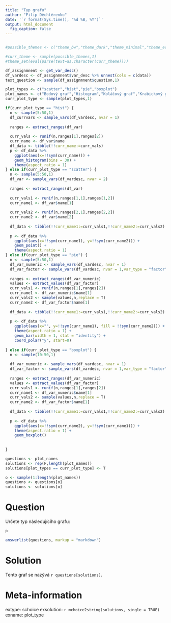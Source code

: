 ```yaml
---
title: "Typ grafu"
author: "Filip Děchtěrenko"
date: '`r format(Sys.time(), "%d %B, %Y")`'
output: html_document
  fig_caption: false
---
```


```r

```

```r
#possible_themes <- c("theme_bw","theme_dark","theme_minimal","theme_economist")

#curr_theme <- sample(possible_themes,1)
#theme_set(eval(parse(text=as.character(curr_theme))))

df_assignmnent <- get_var_desc()
df_vardesc <- df_assignmnent$var_desc %>% unnest(cols = c(data))
text_question <- sample(df_assignmnent$question,1)

plot_types <- c("scatter","hist","pie","boxplot")
plot_names <- c("Bodový graf","Histogram","Koláčový graf","Krabickový graf")
curr_plot_type <- sample(plot_types,1)

if(curr_plot_type == "hist") {
  n <- sample(5:50,1)
  df_currvars <- sample_vars(df_vardesc, nvar = 1)
  
  ranges <- extract_ranges(df_var)
  
  curr_vals <- runif(n,ranges[1],ranges[2]) 
  curr_name <- df_var$name
  df_data <- tibble(!!curr_name:=curr_vals)
  p <- df_data %>% 
    ggplot(aes(x=!!sym(curr_name))) +
    geom_histogram(bins = 30) + 
    theme(aspect.ratio = 1)
} else if(curr_plot_type == "scatter") {
  n <- sample(5:50,1)
  df_var <- sample_vars(df_vardesc, nvar = 2)
  
  ranges <- extract_ranges(df_var)
  
  curr_vals1 <- runif(n,ranges[1,1],ranges[1,2]) 
  curr_name1 <- df_var$name[1]
  
  curr_vals2 <- runif(n,ranges[2,1],ranges[2,2]) 
  curr_name2 <- df_var$name[2]
  
  df_data <- tibble(!!curr_name1:=curr_vals1,!!curr_name2:=curr_vals2)
  
  p <- df_data %>% 
    ggplot(aes(x=!!sym(curr_name1), y=!!sym(curr_name2))) +
    geom_point() + 
    theme(aspect.ratio = 1)
} else if(curr_plot_type == "pie") {
  n <- sample(5:50,1)
  df_var_numeric <- sample_vars(df_vardesc, nvar = 1)
  df_var_factor <- sample_vars(df_vardesc, nvar = 1,var_type = "factor")
  
  ranges <- extract_ranges(df_var_numeric)
  values <- extract_values(df_var_factor)
  curr_vals1 <- runif(n,ranges[1],ranges[2]) 
  curr_name1 <- df_var_numeric$name[1]
  curr_vals2 <- sample(values,n,replace = T) 
  curr_name2 <- df_var_factor$name[1]
  
  df_data <- tibble(!!curr_name1:=curr_vals1,!!curr_name2:=curr_vals2)
  
  p <- df_data %>% 
    ggplot(aes(x="", y=!!sym(curr_name1), fill = !!sym(curr_name2))) +
    theme(aspect.ratio = 1) +
    geom_bar(width = 1, stat = "identity") +
    coord_polar("y", start=0) 
  
} else if(curr_plot_type == "boxplot") {
  n <- sample(10:50,1)
  
  df_var_numeric <- sample_vars(df_vardesc, nvar = 1)
  df_var_factor <- sample_vars(df_vardesc, nvar = 1,var_type = "factor")
  
  ranges <- extract_ranges(df_var_numeric)
  values <- extract_values(df_var_factor)
  curr_vals1 <- runif(n,ranges[1],ranges[2]) 
  curr_name1 <- df_var_numeric$name[1]
  curr_vals2 <- sample(values,n,replace = T) 
  curr_name2 <- df_var_factor$name[1]
  
  df_data <- tibble(!!curr_name1:=curr_vals1,!!curr_name2:=curr_vals2)
  
  p <- df_data %>% 
    ggplot(aes(x=!!sym(curr_name2), y=!!sym(curr_name1))) +
    theme(aspect.ratio = 1) +
    geom_boxplot()
  
  
}

questions <- plot_names
solutions <- rep(F,length(plot_names))
solutions[plot_types == curr_plot_type] <- T

o <- sample(1:length(plot_names))
questions <- questions[o]
solutions <- solutions[o]
```

Question
========
Určete typ následujícího grafu:

```r
p
```


```r
answerlist(questions, markup = "markdown")
```

Solution
========
Tento graf se nazývá `r questions[solutions]`.

Meta-information
================
extype: schoice
exsolution: `r mchoice2string(solutions, single = TRUE)`
exname: plot_type
